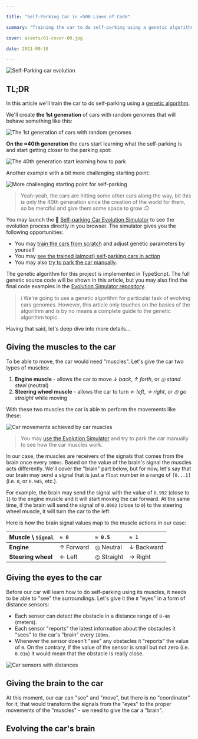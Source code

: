 ```yaml
---

title: "Self-Parking Car in <500 Lines of Code"

summary: "Training the car to do self-parking using a genetic algorithm"

cover: assets/01-cover-00.jpg

date: 2021-09-18

---
```


![Self-Parking car evolution](assets/01-cover-01.jpg)

## TL;DR

In this article we'll train the car to do self-parking using a [genetic algorithm](https://en.wikipedia.org/wiki/Genetic_algorithm).

We'll create **the 1st generation** of cars with random genomes that will behave something like this:

![The 1st generation of cars with random genomes](assets/02-cars-before-01.gif)

**On the ≈40th generation** the cars start learning what the self-parking is and start getting closer to the parking spot:

![The 40th generation start learning how to park](assets/03-car-after-01.gif)

Another example with a bit more challenging starting point:

![More challenging starting point for self-parking](assets/03-car-after-03.gif)

> Yeah-yeah, the cars are hitting some other cars along the way, bit this is only the 40th generation since the creation of the world for them, so be merciful and give them some space to grow :D

You may launch the 🚕 [Self-parking Car Evolution Simulator](https://trekhleb.dev/self-parking-car-evolution) to see the evolution process directly in you browser. The simulator gives you the following opportunities:

- You may [train the cars from scratch](https://trekhleb.dev/self-parking-car-evolution?parking=evolution#/) and adjust genetic parameters by yourself
- You may [see the trained (almost) self-parking cars in action](https://trekhleb.dev/self-parking-car-evolution?parking=automatic#/)
- You may also [try to park the car manually](https://trekhleb.dev/self-parking-car-evolution?parking=manual#/).

The genetic algorithm for this project is implemented in TypeScript. The full genetic source code will be shown in this article, but you may also find the final code examples in the [Evolution Simulator repository](https://github.com/trekhleb/self-parking-car-evolution).

> ℹ️ We're going to use a genetic algorithm for particular task of evolving cars genomes. However, this article only touches on the basics of the algorithm and is by no means a complete guide to the genetic algorithm topic.

Having that said, let's deep dive into more details...

## Giving the muscles to the car

To be able to move, the car would need "muscles". Let's give the car two types of muscles:

1. **Engine muscle** - allows the car to move *↓ back*, *↑ forth*, or *◎ stand steel* (neutral)
2. **Steering wheel muscle** - allows the car to turn *← left*, *→ right*, or *◎ go straight* while moving

With these two muscles the car is able to perform the movements like these:

![Car movements achieved by car muscles](assets/03-car-muscles-01.gif)

> You may [use the Evolution Simulator](https://trekhleb.dev/self-parking-car-evolution?parking=manual#/) and try to park the car manually to see how the car muscles work.

In our case, the muscles are receivers of the signals that comes from the brain once every `100ms`. Based on the value of the brain's signal the muscles acts differently. We'll cover the "brain" part below, but for now, let's say that our brain may send a signal that is just a `float` number in a range of `[0...1]` (i.e. `0`, or `0.945`, etc.).

For example, the brain may send the signal with the value of `0.992` (close to `1`) to the engine muscle and it will start moving the car forward. At the same time, if the brain will send the signal of `0.0002` (close to `0`) to the steering wheel muscle, it will turn the car to the left.

Here is how the brain signal values map to the muscle actions in our case:

| Muscle \ `Signal`  | `≈ 0`      | `≈ 0.5`     | `≈ 1`      |
| :----------------- | :--------- | :---------- | :--------- |
| **Engine**         | ↑ Forward  | ◎ Neutral   | ↓ Backward |
| **Steering wheel** | ← Left     | ◎ Straight  | → Right    |

## Giving the eyes to the car

Before our car will learn how to do self-parking using its muscles, it needs to be able to "see" the surroundings. Let's give it the `8` "eyes" in a form of distance sensors:

- Each sensor can detect the obstacle in a distance range of `0-4m` (meters).
- Each sensor "reports" the latest information about the obstacles it "sees" to the car's "brain" every `100ms`.
- Whenever the sensor doesn't "see" any obstacles it "reports" the value of `0`. On the contrary, if the value of the sensor is small but not zero (i.e. `0.01m`) it would mean that the obstacle is really close.

![Car sensors with distances](assets/04-sensors-01.jpg)

## Giving the brain to the car

At this moment, our car can "see" and "move", but there is no "coordinator" for it, that would transform the signals from the "eyes" to the proper movements of the "muscles" - we need to give the car a "brain".

## Evolving the car's brain
